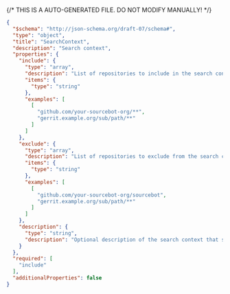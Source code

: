 {/* THIS IS A AUTO-GENERATED FILE. DO NOT MODIFY MANUALLY! */}
```json
{
  "$schema": "http://json-schema.org/draft-07/schema#",
  "type": "object",
  "title": "SearchContext",
  "description": "Search context",
  "properties": {
    "include": {
      "type": "array",
      "description": "List of repositories to include in the search context. Expected to be formatted as a URL without any leading http(s):// prefix (e.g., 'github.com/your-sourcebot-org/sourcebot'). Glob patterns are supported.",
      "items": {
        "type": "string"
      },
      "examples": [
        [
          "github.com/your-sourcebot-org/**",
          "gerrit.example.org/sub/path/**"
        ]
      ]
    },
    "exclude": {
      "type": "array",
      "description": "List of repositories to exclude from the search context. Expected to be formatted as a URL without any leading http(s):// prefix (e.g., 'github.com/your-sourcebot-org/sourcebot'). Glob patterns are supported.",
      "items": {
        "type": "string"
      },
      "examples": [
        [
          "github.com/your-sourcebot-org/sourcebot",
          "gerrit.example.org/sub/path/**"
        ]
      ]
    },
    "description": {
      "type": "string",
      "description": "Optional description of the search context that surfaces in the UI."
    }
  },
  "required": [
    "include"
  ],
  "additionalProperties": false
}
```
